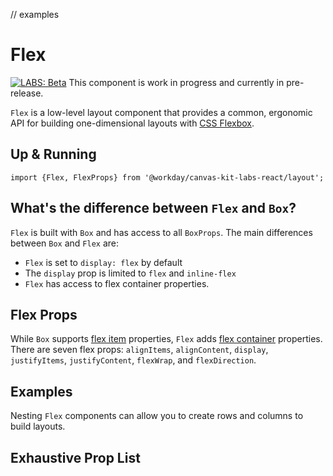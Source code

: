
// examples

<Meta title="Labs/Layout/Flex" component={Flex} />

# Flex

[![LABS: Beta](https://img.shields.io/badge/LABS-beta-orange)](https://github.com/Workday/canvas-kit/tree/master/modules/labs-react/README.md)
This component is work in progress and currently in pre-release.

`Flex` is a low-level layout component that provides a common, ergonomic API for building
one-dimensional layouts with
[CSS Flexbox](https://developer.mozilla.org/en-US/docs/Learn/CSS/CSS_layout/Flexbox).

## Up & Running

```tsx
import {Flex, FlexProps} from '@workday/canvas-kit-labs-react/layout';
```

## What's the difference between `Flex` and `Box`?

`Flex` is built with `Box` and has access to all `BoxProps`. The main differences between `Box` and
`Flex` are:

- `Flex` is set to `display: flex` by default
- The `display` prop is limited to `flex` and `inline-flex`
- `Flex` has access to flex container properties.

## Flex Props

While `Box` supports [flex item](<(https://developer.mozilla.org/en-US/docs/Glossary/Flex_Item)>)
properties, `Flex` adds
[flex container](https://developer.mozilla.org/en-US/docs/Glossary/Flex_Container) properties. There
are seven flex props: `alignItems`, `alignContent`, `display`, `justifyItems`, `justifyContent`,
`flexWrap`, and `flexDirection`.

## Examples

Nesting `Flex` components can allow you to create rows and columns to build layouts.

<ExampleCodeBlock code={FlexLayout} />

## Exhaustive Prop List

<ArgsTable of={Flex} />
